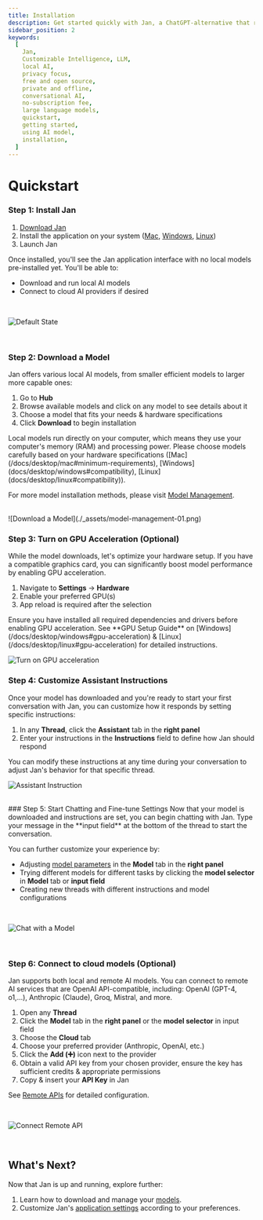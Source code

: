```yaml
---
title: Installation
description: Get started quickly with Jan, a ChatGPT-alternative that runs on your own computer, with a local API server. Learn how to install Jan and select an AI model to start chatting.
sidebar_position: 2
keywords:
  [
    Jan,
    Customizable Intelligence, LLM,
    local AI,
    privacy focus,
    free and open source,
    private and offline,
    conversational AI,
    no-subscription fee,
    large language models,
    quickstart,
    getting started,
    using AI model,
    installation,
  ]
---
```




# Quickstart
<Steps>

### Step 1: Install Jan
1. [Download Jan](/download)
2. Install the application on your system ([Mac](/docs/desktop/mac), [Windows](/docs/desktop/windows), [Linux](/docs/desktop/linux))
3. Launch Jan

Once installed, you'll see the Jan application interface with no local models pre-installed yet. You'll be able to:
- Download and run local AI models 
- Connect to cloud AI providers if desired
<br/>

![Default State](./_assets/quick-start-01.png)

<br/>

### Step 2: Download a Model
Jan offers various local AI models, from smaller efficient models to larger more capable ones:
1. Go to **Hub**
2. Browse available models and click on any model to see details about it
3. Choose a model that fits your needs & hardware specifications
4. Click **Download** to begin installation
<Callout type="info">
Local models run directly on your computer, which means they use your computer's memory (RAM) and processing power. Please choose models carefully based on your hardware specifications ([Mac](/docs/desktop/mac#minimum-requirements), [Windows](docs/desktop/windows#compatibility), [Linux](docs/desktop/linux#compatibility)).
</Callout>

For more model installation methods, please visit [Model Management](/docs/models/manage-models).

<br/>
![Download a Model](./_assets/model-management-01.png)
<br/>

### Step 3: Turn on GPU Acceleration (Optional)
While the model downloads, let's optimize your hardware setup. If you have a compatible graphics card, you can significantly boost model performance by enabling GPU acceleration.
1. Navigate to **Settings** → **Hardware** 
2. Enable your preferred GPU(s)
3. App reload is required after the selection

<Callout type="info">
Ensure you have installed all required dependencies and drivers before enabling GPU acceleration. See **GPU Setup Guide** on [Windows](/docs/desktop/windows#gpu-acceleration) & [Linux](/docs/desktop/linux#gpu-acceleration) for detailed instructions.
</Callout>
<br/>

![Turn on GPU acceleration](./_assets/trouble-shooting-01.png)

### Step 4: Customize Assistant Instructions
Once your model has downloaded and you're ready to start your first conversation with Jan, you can customize how it responds by setting specific instructions:
1. In any **Thread**, click the **Assistant** tab in the **right panel**
2. Enter your instructions in the **Instructions** field to define how Jan should respond

You can modify these instructions at any time during your conversation to adjust Jan's behavior for that specific thread.
<br/>

![Assistant Instruction](./_assets/quick-start-02.png)

<br/>
### Step 5: Start Chatting and Fine-tune Settings
Now that your model is downloaded and instructions are set, you can begin chatting with Jan. Type your message in the **input field** at the bottom of the thread to start the conversation.

You can further customize your experience by:
- Adjusting [model parameters](/docs/models/model-parameters) in the **Model** tab in the **right panel**
- Trying different models for different tasks by clicking the **model selector** in **Model** tab or **input field**
- Creating new threads with different instructions and model configurations



<br/>

![Chat with a Model](./_assets/model-parameters.png)

<br/>


### Step 6: Connect to cloud models (Optional)
Jan supports both local and remote AI models. You can connect to remote AI services that are OpenAI API-compatible, including: OpenAI (GPT-4, o1,...), Anthropic (Claude), Groq, Mistral, and more.
1. Open any **Thread**
2. Click the **Model** tab in the **right panel** or the **model selector** in input field
3. Choose the **Cloud** tab
4. Choose your preferred provider (Anthropic, OpenAI, etc.)
5. Click the **Add (➕)** icon next to the provider
6. Obtain a valid API key from your chosen provider, ensure the key has sufficient credits & appropriate permissions
7. Copy & insert your **API Key** in Jan

See [Remote APIs](/docs/remote-models/openai) for detailed configuration.

<br/>

![Connect Remote API](./_assets/quick-start-03.png)

<br/>
</Steps>

## What's Next?
Now that Jan is up and running, explore further:
1. Learn how to download and manage your [models](/docs/models).
2. Customize Jan's [application settings](/docs/settings) according to your preferences.